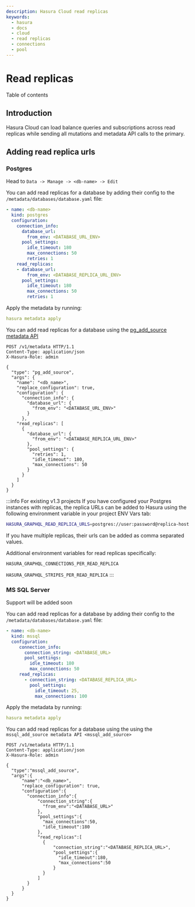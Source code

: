 ```yaml
---
description: Hasura Cloud read replicas
keywords:
  - hasura
  - docs
  - cloud
  - read replicas
  - connections
  - pool
---
```



# Read replicas

<CustomTOCListHead>Table of contents</CustomTOCListHead>
<TOCInline toc={toc} />

## Introduction

Hasura Cloud can load balance queries and subscriptions across read
replicas while sending all mutations and metadata API calls to the
primary.

## Adding read replica urls

### Postgres

<Tabs className="api-tabs">
<TabItem value="console" label="Console">

Head to `Data -> Manage -> <db-name> -> Edit`

<Thumbnail
  src="/img/graphql/cloud/read-replicas/connect-db-with-replica.png"
  alt="Connect database with read replica"
  width="1000px"
/>

</TabItem>
<TabItem value="cli" label="CLI">

You can add read replicas for a database by adding their config to the
`/metadata/databases/database.yaml` file:

```yaml
- name: <db-name>
  kind: postgres
  configuration:
    connection_info:
      database_url:
        from_env: <DATABASE_URL_ENV>
      pool_settings:
        idle_timeout: 180
        max_connections: 50
        retries: 1
    read_replicas:
    - database_url:
        from_env: <DATABASE_REPLICA_URL_ENV>
      pool_settings:
        idle_timeout: 180
        max_connections: 50
        retries: 1
```

Apply the metadata by running:

```yaml
hasura metadata apply
```

</TabItem>
<TabItem value="api" label="API">

You can add read replicas for a database using the
[pg_add_source metadata API](/graphql/core/api-reference/metadata-api/source.mdx#pg-add-source)

```http
POST /v1/metadata HTTP/1.1
Content-Type: application/json
X-Hasura-Role: admin

{
  "type": "pg_add_source",
  "args": {
    "name": "<db_name>",
    "replace_configuration": true,
    "configuration": {
      "connection_info": {
        "database_url": {
          "from_env": "<DATABASE_URL_ENV>"
        }
      },
    "read_replicas": [
      {
        "database_url": {
          "from_env": "<DATABASE_REPLICA_URL_ENV>"
        },
        "pool_settings": {
          "retries": 1,
          "idle_timeout": 180,
          "max_connections": 50
        }
      }
    ]
  }
}
```
</TabItem>
</Tabs>

:::info For existing v1.3 projects
If you have configured your Postgres instances with replicas, the
replica URLs can be added to Hasura using the following environment
variable in your project ENV Vars tab:

```bash
HASURA_GRAPHQL_READ_REPLICA_URLS=postgres://user:password@replica-host:5432/db
```

If you have multiple replicas, their urls can be added as comma
separated values.

Additional environment variables for read replicas specifically:

`HASURA_GRAPHQL_CONNECTIONS_PER_READ_REPLICA`

`HASURA_GRAPHQL_STRIPES_PER_READ_REPLICA`
:::

### MS SQL Server

<Tabs className="api-tabs">
  <TabItem value="console" label="Console">
    Support will be added soon
  </TabItem>
  <TabItem value="cli" label="CLI">

  You can add read replicas for a database by adding their config to the
  `/metadata/databases/database.yaml` file:

  ```yaml
  - name: <db-name>
    kind: mssql
    configuration:
       connection_info:
         connection_string: <DATABASE_URL>
         pool_settings:
           idle_timeout: 180
           max_connections: 50
       read_replicas:
         - connection_string: <DATABASE_REPLICA_URL>
           pool_settings:
             idle_timeout: 25,
             max_connections: 100
  ```

  Apply the metadata by running:

  ```yaml
  hasura metadata apply
  ```
  </TabItem>
  <TabItem value="api" label="API">

  You can add read replicas for a database using the using the
  `mssql_add_source metadata API <mssql_add_source>`

  ```http
  POST /v1/metadata HTTP/1.1
  Content-Type: application/json
  X-Hasura-Role: admin

  {
    "type":"mssql_add_source",
    "args":{
        "name":"<db_name>",
        "replace_configuration": true,
        "configuration":{
          "connection_info":{
              "connection_string":{
                "from_env":"<DATABASE_URL>"
              },
              "pool_settings":{
                "max_connections":50,
                "idle_timeout":180
              },
              "read_replicas":[
                {
                    "connection_string":"<DATABASE_REPLICA_URL>",
                    "pool_settings":{
                      "idle_timeout":180,
                      "max_connections":50
                    }
                }
              ]
          }
        }
    }
  }
  ```
  </TabItem>
</Tabs>
